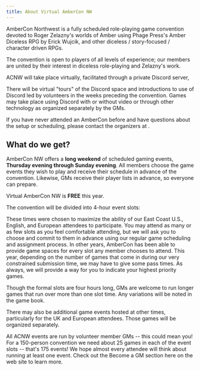 ```yaml
---
title: About Virtual AmberCon NW
---
```



AmberCon Northwest is a fully scheduled role-playing game convention devoted to Roger Zelazny's worlds of Amber
using Phage Press's Amber Diceless RPG by Erick Wujcik, and other diceless / story-focused / character driven
RPGs.

The convention is open to players of all levels of experience; our members are united by their interest in
diceless role-playing and Zelazny's work.

ACNW <ConventionYear/> will take place virtually, facilitated through a private Discord server,

<ConventionsDatesFull pre='from' intra='through' post='.' /> There will be virtual "tours" of the Discord space and introductions
to use of Discord led by volunteers in the weeks preceding the convention. Games may take place using Discord with or without
video or through other technology as organized separately by the GMs.

If you have never attended an AmberCon before and have questions about the setup or scheduling, please contact
the organizers at <ContactEmail />.

## What do we get?

AmberCon NW offers a **long weekend** of scheduled gaming events,
**Thursday evening through Sunday evening**. All members choose the game events they wish to play
and receive their schedule in advance of the convention. Likewise, GMs receive their player lists in advance, so everyone
can prepare.

[comment]: <> (We are charging **$<ConfigurationValue field='virtualCost' skipSpace='before'/>** to support ACNW's annual expenses.)

Virtual AmberCon NW is **FREE** this year.

The convention will be divided into <ConfigurationValue field='numberOfSlots'/> 4-hour event slots:

<SlotDescriptionList />

These times were chosen to maximize the ability of our East Coast U.S., English, and European attendees to
participate. You may attend as many or as few slots as you feel comfortable attending, but we will ask you to
choose and commit to them in advance using our regular game scheduling and assignment process. In other years,
AmberCon has been able to provide game spaces for every slot any member chooses to attend. This year, depending
on the number of games that come in during our very constrained submission time, we may have to give some pass
times. As always, we will provide a way for you to indicate your highest priority games.

Though the formal slots are four hours long, GMs are welcome to run longer games that run over more than one
slot time. Any variations will be noted in the game book.

There may also be additional game events hosted at other times, particularly for the UK and European attendees.
Those games will be organized separately.

All ACNW events are run by volunteer member GMs -- this could mean you! For a 150-person convention we need
about 25 games in each of the event slots -- that's 175 events! We hope almost every attendee will think about
running at least one event. Check out the Become a GM section here on the web site to learn more.
